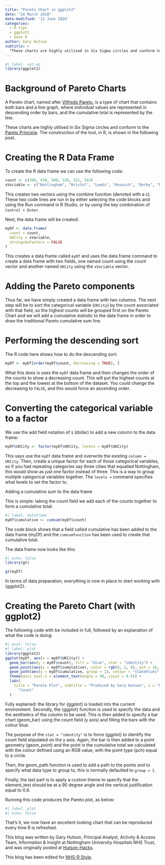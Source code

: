 ```yaml
---
title: "Pareto Chart in ggplot2"
date: "24 March 2018"
date-modified: '12 June 2024'
categories:
  - R tips
  - ggplot2
  - base R
author: Gary Hutson
subtitle: >
  "These charts are highly utilised in Six Sigma circles and conform to the Pareto Principle."
---
```


```r
#| label: set-up
library(ggplot2)
```

# Background of Pareto Charts

A Pareto chart, named after [Vilfredo Pareto](https://en.wikipedia.org/wiki/Vilfredo_Pareto), is a type of chart that contains both bars and a line graph, where individual values are represented in descending order by bars, and the cumulative total is represented by the line.

These charts are highly utilised in Six Sigma circles and conform to the [Pareto Principle](https://www.youtube.com/watch?v=F-I-BVqMiNI). The construction of the tool, in R, is shown in the following post.

# Creating the R Data Frame

To create the R data frame we can use the following code:

```r
count <- c(300, 430, 500, 320, 321, 543)
xVariable <- c("Nottingham", "Bristol", "Leeds", "Keswick", "Derby", "Norfolk")
```

This creates two vectors using the combine function (denoted with a c). These two code lines are run in by either selecting the code blocks and using the Run command in R Studio, or by using the key combination of `Control + Enter`.

Next, the data frame will be created:

```r
myDf <- data.frame(
  count = count,
  UKCity = xVariable,
  stringsAsFactors = FALSE
)
```

This creates a data frame called `myDf` and uses the data.frame command to create a data frame with two fields, one named count using the count vector and another named `UKCity` using the `xVariable` vector.

# Adding the Pareto components

Thus far, we have simply created a data frame with two columns. The next step will be to sort the categorical variable (`UKCity`) by the count associated with that field, so the highest counts will be grouped first on the Pareto Chart and we will add a cumulative statistic to the data frame in order to draw the traditional Pareto cumulative sum line.

# Performing the descending sort

The R code here shows how to do the descending sort:

```r
myDf <- myDf[order(myDf$count, decreasing = TRUE), ]
```

What this does is uses the `myDf` data frame and then changes the order of the counts to show a decreasing count. This will put the highest counts at the top and the lowest at the bottom of the dataset. You could change the decreasing to `FALSE`, and this would force an ascending order.

# Converting the categorical variable to a factor

We use the add field notation of `$` (dollar) to add a new column to the data frame:

```r
myDf$UKCity <- factor(myDf$UKCity, levels = myDf$UKCity)
```

This says use the `myDf` data frame and overwrite the existing `column = UKCity`. Then, create a unique factor for each of those categorical variables, so if you had repeating categories say three cities that equalled Nottingham, this would show as just one factor instead of three. This is a way to group multiple categorical variables together. The `levels =` command specifies what levels to set the factor to.

Adding a cumulative sum to the data frame

This is simple: taking the count field we add each of the counts together to form a cumulative total:

```r
#| label: dataframe
myDf$cumulative <- cumsum(myDf$count)
```

The code block shows that a field called cumulative has been added to the data frame (myDf) and the `cumsumfunction` has been used to create that cumulative total.

The data frame now looks like this:

```r
#| echo: false
library(gt)

gt(myDf)
```

In terms of data preparation, everything is now in place to start working with {ggplot2}.

# Creating the Pareto Chart (with ggplot2)

The following code with be included in full, followed by an explanation of what the code is doing:

```r
#| eval: false
#| label: plot
library(ggplot2)
ggplot(myDf, aes(x = myDf$UKCity)) +
  geom_bar(aes(y = myDf$count), fill = "blue", stat = "identity") +
  geom_point(aes(y = myDf$cumulative), color = rgb(0, 1, 0), pch = 16, size = 1) +
  geom_path(aes(y = myDf$cumulative, group = 1), colour = "slateblue1", lty = 3, size = 0.9) +
  theme(axis.text.x = element_text(angle = 90, vjust = 0.6)) +
  labs(
    title = "Pareto Plot", subtitle = "Produced by Gary Hutson", x = "UK Cities", y =
      "Count"
  )
```

Fully explained: the library for {ggplot} is loaded into the current environment. Secondly, the {ggplot} function is used to specify the data and the aesthetics of the column to be used. This is then added to specify a bar chart (geom_bar) using the count field (y axis) and filling the bars with the colour blue.

The purpose of the `stat = "identity"` is to force {ggplot} to identify the count field stipulated on the y axis. Again, the bar is then added to a point geometry (geom_point) and the point is the cumulative total we calculated with the colour defined using an RGB value, with the point type (pch) equal to a circle.

Then, the geom_path function is used to add a path to the points and to specify what data type to group to, this is normally defaulted to `group = 1`.

Finally, the last part is to apply a custom theme to specify that the element_text should be at a 90 degree angle and the vertical justification equal to 0.6.

Running this code produces the Pareto plot, as below:

```r
#| label: plot
#| echo: false
```

That’s it, we now have an excellent looking chart that can be reproduced every time R is refreshed.

This blog was written by Gary Hutson, Principal Analyst, Activity & Access Team, Information & Insight at Nottingham University Hospitals NHS Trust, and was originally posted at [Hutson-Hacks](http://hutsons-hacks.info/pareto-chart-in-ggplot2).

This blog has been edited for [NHS-R Style](https://nhsrway.nhsrcommunity.com/style-guides.html#referencing-r-packages-and-functions-in-text).

